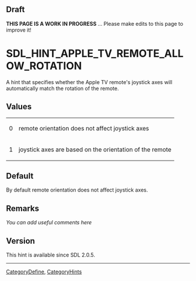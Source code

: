 == Draft ==

'''THIS PAGE IS A WORK IN PROGRESS''' ... Please make edits to this page to improve it!


<!-- #*^*^*^*^*See http://wiki.libsdl.org/moin.cgi/SGEnumerations for details on editing this page*^*^*^*^* -->


= SDL_HINT_APPLE_TV_REMOTE_ALLOW_ROTATION =
A hint that specifies whether the Apple TV remote's joystick axes will automatically match the rotation of the remote.




== Values ==
{|
|0
|remote orientation does not affect joystick axes
|-
|1
|joystick axes are based on the orientation of the remote
|}


== Default ==
By default remote orientation does not affect joystick axes.



== Remarks ==
''You can add useful comments here''

<!-- #Leave this section as-is unless you have a remark to put in.  In that case, replace ''You can add useful comments here'' with your remark(s) following the Style Guide instructions.  Leave the rest of the markup alone and delete this comment. -->


== Version ==
This hint is available since SDL 2.0.5.

----
[[CategoryDefine]], [[CategoryHints]]
<!-- #See the Style Guide for instructions on editing the footer. -->
